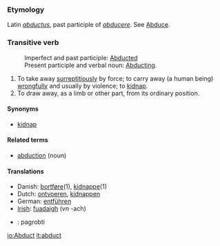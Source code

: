 ===Etymology===
Latin ''[[abductus]]'', past participle of ''[[abducere]]''. See [[Abduce]].
===Transitive verb===
:Imperfect and past participle:  [[Abducted]]<br>
:Present participle and verbal noun: [[Abducting]].
#To take away [[surreptitiously]] by force; to carry away (a human being) [[wrongfully]] and usually by violence; to [[kidnap]].
#To draw away, as a limb or other part, from its ordinary position.

====Synonyms====
*[[kidnap]]

====Related terms====
*[[abduction]] (noun)

====Translations====

*Danish: [[bortføre]](1), [[kidnappe]](1)
*Dutch: [[ontvoeren]], [[kidnappen]]
*German: [[entführen]]
*[[Irish]]: [[fuadaigh]] (''vn'' -ach)
* {{lt}}: pagrobti

[[io:Abduct]]
[[it:abduct]]